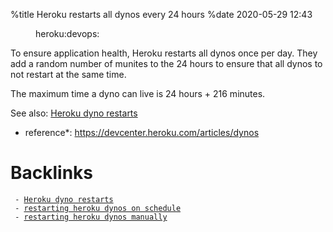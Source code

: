 %title Heroku restarts all dynos every 24 hours
%date 2020-05-29 12:43

:heroku:devops:

To ensure application health, Heroku restarts all dynos once per day. They add a random number of munites to 
the 24 hours to ensure that all dynos to not restart at the same time.

The maximum time a dyno can live is 24 hours + 216 minutes.

See also: [[75|Heroku dyno restarts]]

*reference*: https://devcenter.heroku.com/articles/dynos

= Backlinks =
  - [[75|Heroku dyno restarts]]
  - [[76|restarting heroku dynos on schedule]]
  - [[77|restarting heroku dynos manually]]
